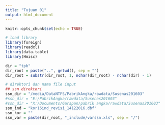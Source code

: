 ```yaml
---
title: "Tujuan 01"
output: html_document
---
```


```r
knitr::opts_chunk$set(echo = TRUE)

# load library
library(foreign)
library(readxl)
library(data.table)
library(Hmisc)
```
```r
dir = "tpb"
dir_root = paste("..", getwd(), sep = "")
dir_root = substr(dir_root, 1, nchar(dir_root) - nchar(dir) - 1)

# direktori dan nama file input
## ssn direktori
ssn_dir = "/media/DataNTFS/PabrikAngka/rawdata/Susenas201603"
#ssn_dir = "E:/PabrikAngka/rawdata/Susenas201603"
#ssn_dir = "X:/Documents/Garapan/pabrik angka/rawdata/Susenas201603"
ssn_ind = "kor16ind_revisi_14122016.dbf"
ssn_kor = ""
ssn_var = paste(dir_root, "_include/varssn.xls", sep = "/")
```

